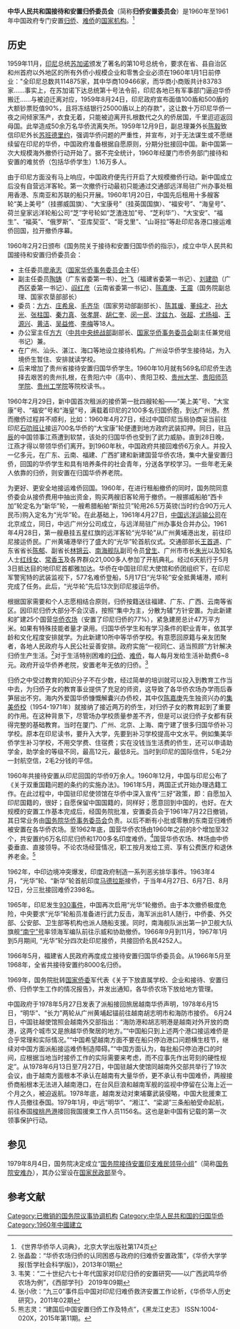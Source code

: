 '''中华人民共和国接待和安置归侨委员会'''（简称'''归侨安置委员会'''）是1960年至1961年中国政府专门安置[[归侨|归侨]]、[[难侨|难侨]]的[[国家机构|国家机构]]。<ref>《世界华侨华人词典》，北京大学出版社第174页</ref>

==历史==
1959年11月，[[印尼|印尼]]总统[[苏加诺|苏加诺]]颁发了著名的第10号总统令，要求在省、县自治区和州首府以外地区的所有外侨小规模企业和零售企业必须在1960年1月1日前停业："全印尼总数共114875家，其中华商109466家，而华商小商贩共计83783家......事实上，在苏加诺下达总统第十号法令前，印尼各地已有军事部门逼迫华侨搬迁......与被迫迁离对应，1959年8月24日，印尼政府宣布面值100盾和500盾的大额钞票贬值90%，且将冻结银行25000盾以上的存款"，这让数十万印尼华侨一夜之间倾家荡产，衣食无着，只能被迫离开扎根数代之久的侨居国，千里迢迢返回母国。此举造成50余万名华侨流离失所。1959年12月9日，副总理兼外长[[陈毅|陈毅]]致信印尼外长[[苏班德里约|苏班德里约]]，强调华侨问题的严重性，并宣布，对于无法谋生或不愿继续留在印尼的华侨，中国政府准备根据自愿原则，分期分批接回中国。新中国第一次大规模海外撤侨行动开始了。据不完全统计，1960年经厦门市侨务部门接待和安置的难贫侨（包括华侨学生）1.16万多人。

由于印尼方面没有马上响应，中国政府便先行开启了大规模撤侨行动。新中国成立后没有自营远洋客轮。第一次撤侨行动最初只能通过交通部远洋局驻广州办事处租用香港、东南亚和苏联的船只开展。1960年1月20日，中国先后租用十多艘客轮“美上美号”（挂挪威国旗）、“大宝康号”（挂英国国旗）、“福安号”、“海皇号”、荷兰皇家远洋轮船公司“芝”字号轮如“芝渣连加”号、“芝利华”）、“大宝安”、“福生”、“福英”、“俄罗斯”、“亚库契亚”、“哥戈里”、“山哥拉”等赴印尼各港口接运难侨回国，拉开撤侨序幕。

1960年2月2日颁布《国务院关于接待和安置归国华侨的指示》，成立中华人民共和国接待和安置归侨委员会：
* 主任委员[[廖承志|廖承志]]（[[国家华侨事务委员会|国家华侨事务委员会]]主任）
* 副主任委员[[陶铸|陶铸]]（广东省委第一书）、[[叶飞|叶飞]]（福建省委第一书记）、[[刘建勋|刘建勋]]（广西区委第一书记）、[[阎红彦|阎红彦]]（云南省委第一书记）、[[陈嘉庚|陈嘉庚]]、[[王震|王震]]（国务院副总理、国家农垦部部长）
* 委员：[[方方_(政治人物)|方方]]、[[庄希泉|庄希泉]]、[[毛齐华|毛齐华]]（国家劳动部副部长）、[[陈其瑗|陈其瑗]]、[[董纯才|董纯才]]、[[孫大光_(1917年)|孙大光]]、[[张柱国|张柱国]]、[[秦力真|秦力真]]、[[张孝屏|张孝屏]]、[[胡仁奎|胡仁奎]]、[[闵一民|闵一民]]、[[沈兹九|沈兹九]]、[[张超|张超]]、[[尤扬祖|尤扬祖]]、[[王源兴|王源兴]]、[[黄洁_(1911年)|黄洁]]、[[吴益修|吴益修]]、[[李梅|李梅]]等18人。
* 办公室主任[[方方_(政治人物)|方方]]（[[中共中央统战部|中共中央统战部]]副部长、[[国家华侨事务委员会|国家华侨事务委员会]]副主任兼党组书记）兼。
* 在广州、汕头、湛江、海口等地设立接待机构。广州设华侨学生接待站，为入境侨生暂住、安排就读学校。
*后来增加了贵州省接待安置归国华侨学生。1960年10月就有569名印尼侨生选择去艰苦的贵州扎根，在贵阳六中（高中）、贵阳卫校、[[贵州大学|贵州大学]]、[[贵阳师范学院|贵阳师范学院]]、[[贵州工学院|贵州工学院]]等院校读书。。

1960年2月29日，新中国首次租派的接侨第一批四艘轮船——“美上美”号、“大宝康”号、“福安”号和“海皇”号，满载着印尼的2100多名归国侨胞，到达广州港。然而撤侨过程并不顺利，比如：1960年4月27日，经过中国印尼当局协商妥当前往印尼[[石叻班让|石叻班让]]接运700名华侨的“大宝康”轮便遭到地方政府武装扣押。同日，驻[[马辰|马辰]]的中国领事江燕遭到软禁，该处的归国华侨也受到了武力威胁。直到28日晚，江燕才得以带领华侨们离开。到1960年秋，中国政府共接回难侨6万余人。并投入一亿多元，在广东、云南、福建、广西扩建和新建国营华侨农场，集中大量安置归侨，回国的华侨学生和具有培养条件的社会青年，分送各学校学习。一些年老无亲人依靠的归侨，则安置在归国华侨养老院。

为更好、更安全地接运难侨回国。1960年，在进行租船撤侨的同时，国务院同意侨委会从接侨费用中抽出资金，购买两艘旧客轮用于撤侨。一艘挪威船舶“西卡加”轮定名为“新华”轮，一艘希腊船舶“斯拉贝”轮用26.5万英镑(当时约合90万元人民币)购入定名为“光华”轮。在此基础上，1961年4月27日，[[中国远洋运输公司|中国远洋运输公司]]在北京成立，同日，中远广州分公司成立，与远洋局驻广州办事处合并办公。1961年4月28日，第一艘悬挂五星红旗的远洋客轮“光华轮”从广州黄埔港出发，前往印尼接运侨民。广州黄埔港举行了盛大的“光华”轮首航仪式。交通部部长[[王首道|王首道]]、广东省省长[[陈郁|陈郁]]、副省长[[林锵云|林锵云]]、[[南海舰队|南海舰队]]副司令员[[曾生|曾生]]、广州市市长[[朱光_(1906年)|朱光]]以及知名人士[[红线女|红线女]]、[[常香玉|常香玉]]及各界群众21,000多人参加了开航典礼。经过6天航行于5月3日抵达目的地印尼首都雅加达。华侨在中国驻印尼大使馆和侨团组织下，在印尼军警宪特的武装监视下，577名难侨登船，5月17日“光华轮”安全抵黄埔港，顺利完成了任务。此后，“光华轮”先后13次到印尼接运华侨。 

根据国家需要和个人志愿相结合原则，归侨按籍送往福建、广东、广西、云南等省区。因印尼归侨大部分不会汉语，按照“集中为主，分散为辅”方针安置。为此新建和扩建25个国营[[华侨农场|华侨农场]]（安置了印尼归侨的77%），紧急建房总计47万平方米。如果有特殊技能者量才录用。归国华侨学生和有学习条件的职业青年，依其学龄和文化程度安排就学。为此新建10所中等华侨学校。有意愿回原籍与亲友团聚者，各地人民政府与人民公社妥善安排。政府实施“一视同仁、适当照顾”方针解决归侨生产生活。<ref>张晶盈：“华侨农场归侨的认同困惑与政府的归难侨安置政策”，《华侨大学学报(哲学社会科学版)》，2013年01期</ref>对于生活特别困难的[[归侨|归侨]]、[[难侨|难侨]]，每人每月发给生活补助费6~8元。政府开设华侨养老院，安置老年无依的归侨。<ref>韦笑：“二十世纪六七十年代国家对印尼归侨的安置研究——以广西武鸣华侨农场为例”，《西部学刊》 2019年09期</ref>

归侨之中受过教育的知识分子不在少数，经过简单的培训就可以投入到教育工作当中去，为归侨子女的教育事业提供了充足的师资，这导致了各华侨农场办学雨后春笋层出不穷。海内外爱国华侨慷慨解囊兴办侨校，其中仅[[陈嘉庚|陈嘉庚]]先生独资兴办的[[集美侨校|集美侨校]]（1954-1971年）就接纳了接近两万的侨生，对归侨子女的教育起到了重要的作用。在这种背景下，尽管场办学校质量参差不齐，但是可以说归侨子女都有获得完整的基础教育。当时在厦门、广州、北京、上海、南宁建了很多归国华侨补习学校。原本在印尼读书，要升入大学，先要到补习学校提高中文水平。例如集美华侨学生补习学校，不用交学费、住宿费；实在没钱当生活费的侨生，还可以申请助学金，助学金的等级不同，最高12元，最低8元。当时到印尼的国际信件，5毛2分一封航空信，2毛2分钱的平信。

1960年共接待安置从印尼回国的华侨9万余人。1960年12月，中国与印尼公布了《关于双重国籍问题的条约的实施办法》。1961年5月，两国正式开始办理选籍工作。在此过程中，中国驻印尼使领馆在华侨中深入宣传“三好”政策，即：自愿加入印尼国籍的，很好；自愿保留中国国籍的，同样好；愿意回到中国的，也好。在大规模的安置工作基本完成后，经国务院批准，安置委员会于1961年7月22日撤销，其日常业务由[[国务院华侨事务委员会|国务院华侨事务委员会]]负责。以后不断有小批或零散的东南亚归难侨被安置在各华侨农场。至1962年底，国营华侨农场由1960年之前的8个增加至32个，共安置约6万名印尼归侨和1700多名印度难侨。<ref>张小欣：“九三0”事件后中国对印尼归难侨救济安置工作论析，《华侨华人历史研究》，2011年02期</ref>国营华侨农场、林场由中侨委垂直、直接领导。不论农场经营情况，职工按月发给工资、享有公费医疗和退休养老金。<ref>熊志灵：“建国后中国安置归侨工作及特点”，《黑龙江史志》 ISSN:1004-020X，2015年第11期。</ref>

1962年，中印边境冲突爆发，印度政府制造一系列恶劣排华事件。1963年4月，“光华”轮、“新华”轮首航印度[[马德拉斯|马德拉斯]]接侨，于当年4月27日、6月7日、8月12日，分三批接回难侨2398名。 

1965年，印尼发生[[930事件|930事件]]，中国再次启用“光华”轮撤侨。由于本次撤侨极度危险，中央要求“光华”轮船员准备进行武力反击，海军派出81人随行，中侨委、外交部、公安部、卫生部等机构也派人随船支援。同时，南海舰队派出第一护卫舰大队旗舰[[南宁号护卫舰|“南宁”号]]率领海军编队前往示威和协助撤侨。1966年9月到11月，1967年1月到5月期间, “光华”轮分四次赴印尼接侨，共接回侨名民4252人。 

1966年5月，福建省人民政府再度成立接待安置归国华侨委员会。从1966年5月至1968年，全省共接待安置约8000名归侨。

1969年，国务院批转[[国家侨委|国家侨委]]军代表《关于下放直属学校、企业和接待、安置归侨、归侨学生工作的情况报告》，并发出通知，各华侨农场下放给地方管理。

中国政府于1978年5月27日发表了派船接回旅居越南华侨声明，1978年6月15日，“明华”、“长力”两轮从广州黄埔起锚前往越南胡志明市和海防市接侨。 6月24日，中国驻越使馆照会越南外交部指出：“海防港和胡志明港是越南对外开放的商港，这两个城市又是旅越华侨聚居的地方。”“中国船只到上述两个港口接运难侨是合乎常理和实际情况。”“中国希望越南方面不要在船只停泊港口问题横生枝节，继续对中国方面派船接运难侨制造障碍。”“中国方面认为，每批船只停泊港口的时间，应根据当地当时接侨工作的实际需要来考虑，而不应事先作出苛刻的硬性规定”。从1978年6月13日至7月27日，中国驻越大使馆同越南外交部共举行了19次会议，由于越南方面根本不承认在越南有大量华侨，更不承认有中国难侨，两艘接侨商船根本无法进入越南港口，在台风巨浪和越南军舰的监视中停留在公海上近一个月之久，被迫返航。1978年底，越南发动对柬埔寨武装侵略，中国大批援柬工作人员撤往泰国。1979年1月，中远“明华”、“湘江”、“梁湖”三条船舶受命起航，前往泰国[[梭桃邑|梭桃邑港]]接回我国援柬工作人员1156名。这也是新中国有记载的第一次领事保护行动。

==参见==
1979年8月4日，国务院决定成立“[[国务院接待安置印支难民领导小组|国务院接待安置印支难民领导小组]]”（简称[[国务院安难办|国务院安难办]]），其办公室设在[[国家民政部|国家民政部]]至今。
==参考文献==
<references/>
[[Category:已撤销的国务院议事协调机构|Category:已撤销的国务院议事协调机构]]
[[Category:中华人民共和国的归国华侨|Category:中华人民共和国的归国华侨]]
[[Category:1960年中國建立|Category:1960年中國建立]]